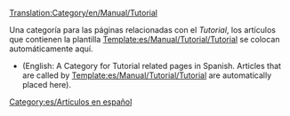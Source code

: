 [[Translation:Category/en/Manual/Tutorial]]

Una categoría para las páginas relacionadas con el ''Tutorial'', los artículos que contienen la plantilla [[Template:es/Manual/Tutorial/Tutorial]] se colocan automáticamente aquí.

*(English: A Category for Tutorial related pages in Spanish. Articles that are called by [[Template:es/Manual/Tutorial/Tutorial]] are automatically placed here).

[[Category:es/Artículos en español]]